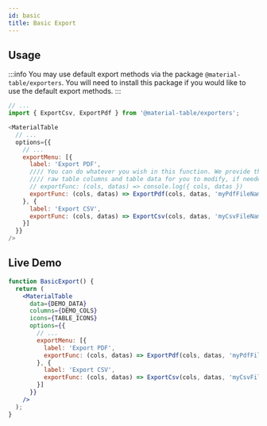 ```yaml
---
id: basic
title: Basic Export
---
```



## Usage 

:::info
You may use default export methods via the package `@material-table/exporters`. You will need to install this package if you would like to use the default export methods.
:::

```javascript
// ...
import { ExportCsv, ExportPdf } from '@material-table/exporters';

<MaterialTable 
  // ...
  options={{
    // ...
    exportMenu: [{
      label: 'Export PDF',
      //// You can do whatever you wish in this function. We provide the
      //// raw table columns and table data for you to modify, if needed.
      // exportFunc: (cols, datas) => console.log({ cols, datas })
      exportFunc: (cols, datas) => ExportPdf(cols, datas, 'myPdfFileName')
    }, {
      label: 'Export CSV',
      exportFunc: (cols, datas) => ExportCsv(cols, datas, 'myCsvFileName')
    }]
  }}
/>
```

## Live Demo

<InfoBannerAboutGlobalVarsInDemos />

```jsx live
function BasicExport() {
  return (
    <MaterialTable
      data={DEMO_DATA} 
      columns={DEMO_COLS} 
      icons={TABLE_ICONS} 
      options={{
        // ...
        exportMenu: [{
          label: 'Export PDF',
          exportFunc: (cols, datas) => ExportPdf(cols, datas, 'myPdfFileName')
        }, {
          label: 'Export CSV',
          exportFunc: (cols, datas) => ExportCsv(cols, datas, 'myCsvFileName')
        }]
      }}
    />
  );
}
```
